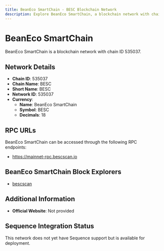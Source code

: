 ```yaml
--- 
title: BeanEco SmartChain - BESC Blockchain Network
description: Explore BeanEco SmartChain, a blockchain network with chain ID 535037. Learn about its native currency, BeanEco SmartChain, and how to interact with the network.
---
```


# BeanEco SmartChain

BeanEco SmartChain is a blockchain network with chain ID 535037.

## Network Details

- **Chain ID**: 535037
- **Chain Name**: BESC
- **Short Name**: BESC
- **Network ID**: 535037
- **Currency**: 
  - **Name**: BeanEco SmartChain
  - **Symbol**: BESC
  - **Decimals**: 18

## RPC URLs

BeanEco SmartChain can be accessed through the following RPC endpoints:

- https://mainnet-rpc.bescscan.io

## BeanEco SmartChain Block Explorers

- [bescscan](https://Bescscan.io)

## Additional Information

- **Official Website**: Not provided

## Sequence Integration Status

This network does not yet have Sequence support but is available for deployment.
